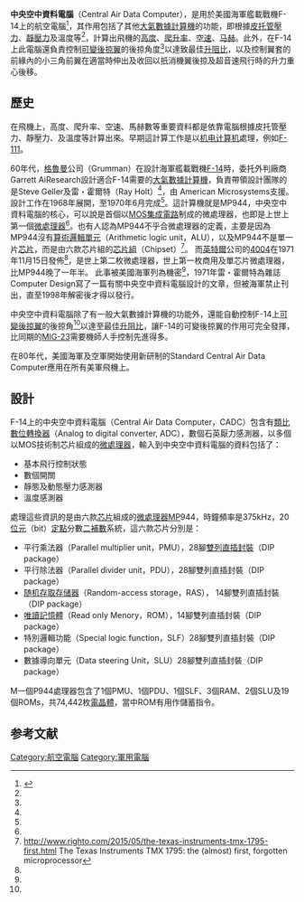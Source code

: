 {{Onesource|time=2021-01-24T03:54:39+00:00}}
'''中央空中資料電腦'''（Central Air Data Computer），是用於美國海軍艦載戰機F-14上的航空電腦<ref name="1stMCU&F-14">{{Cite news|url=https://www.inside.com.tw/article/22278-secret-history-of-the-first-microprocessor-f-14|title=【Wired 硬塞】世界第一顆真・微處理器與 F-14 戰機秘史|access-date=2021-01-23|archive-date=2021-01-20|archive-url=https://web.archive.org/web/20210120154241/https://www.inside.com.tw/article/22278-secret-history-of-the-first-microprocessor-f-14|dead-url=no}}</ref>，其作用包括了其他[[大氣數據計算機|大氣數據計算機]]的功能，即根據[[皮托管|皮托管壓力]]、[[靜壓力|靜壓力]]及溫度等<ref name="1stMCU&F-14" />，計算出飛機的[[海拔|高度]]、[[爬升率|爬升率]]、[[空速|空速]]、[[马赫|马赫]]。此外，在F-14上此電腦還負責控制[[可變後掠翼|可變後掠翼]]的後掠角度<ref name="1stMCU&F-14" />以達致最佳[[升阻比|升阻比]]，以及控制翼套的前緣內的小三角前翼在適當時伸出及收回以扺消機翼後掠及超音速飛行時的升力重心後移。

==歷史==
在飛機上，高度、爬升率、空速、馬赫數等重要資料都是依靠電腦根據皮托管壓力、靜壓力、及溫度等計算出來。早期這計算工作是以[[机电计算机|机电计算机]]處理，例如[[F-111|F-111]]。

60年代，[[格鲁门公司|格魯曼]]公司（Grumman）在設計海軍艦載戰機[[F-14|F-14]]時，委托外判廠商 Garrett AiResearch設計適合F-14需要的[[大氣數據計算機|大氣數據計算機]]，負責帶領設計團隊的是Steve Geller及雷・霍爾特（Ray Holt）<ref name="1stMCU&F-14" />，由 American Microsystems支援。設計工作在1968年展開，至1970年6月完成<ref name="1stMCU&F-14" />。這計算機就是MP944，中央空中資料電腦的核心，可以說是首個以[[MOS|MOS]][[集成電路|集成電路]]制成的微處理器，也即是上世上第一個[[微處理器|微處理器]]<ref name="1stMCU&F-14" />。也有人認為MP944不乎合微處理器的定義，主要是因為MP944沒有[[算術邏輯單元|算術邏輯單元]]（Arithmetic logic unit，ALU），以及MP944不是單一片[[芯片|芯片]]，而是由六款芯片組的[[芯片組|芯片組]]（Chipset）<ref>http://www.righto.com/2015/05/the-texas-instruments-tmx-1795-first.html {{Wayback|url=http://www.righto.com/2015/05/the-texas-instruments-tmx-1795-first.html |date=20210126074942 }} The Texas Instruments TMX 1795: the (almost) first, forgotten microprocessor</ref>。
而[[英特爾|英特爾]]公司的[[Intel_4004|4004]]在1971年11月15日發佈<ref name="1stMCU&F-14" />，是世上第二枚微處理器，世上第一枚商用及單芯片微處理器，比MP944晚了一年半。
此事被美國海軍列為機密<ref name="1stMCU&F-14" />，1971年雷・霍爾特為雜誌Computer Design寫了一篇有關中央空中資料電腦設計的文章，但被海軍禁止刊出，直至1998年解密後才得以發行。

中央空中資料電腦除了有一般大氣數據計算機的功能外，還能自動控制F-14上[[可變後掠翼|可變後掠翼]]的後掠角<ref name="1stMCU&F-14" />以達至最佳[[升阻比|升阻比]]，讓F-14的可變後掠翼的作用可完全發揮，比同期的[[米格-23战斗机|MIG-23]]需要機師人手控制先進得多。

在80年代，美國海軍及空軍開始使用新研制的Standard Central Air Data Computer應用在所有美軍飛機上。

==設計==
F-14上的中央空中資料電腦（Central Air Data Computer，CADC）包含有[[類比數位轉換器|類比數位轉換器]]（Analog to digital converter, ADC），數個石英厭力感測器，以多個以MOS技術制芯片組成的[[微處理器|微處理器]]，輸入到中央空中資料電腦的資料包括了：
* 基本飛行控制狀態
* 數個開關
* 靜態及動態壓力感測器
* 溫度感測器
處理這些資訊的是由六款[[芯片|芯片]]組成的[[微處理器|微處理器]]MP944，時鐘頻率是375kHz，20[[位元|位元]]（bit）[[定点数|定點]]分數[[二補數|二補數]]系統，這六款芯片分別是：
* 平行乘法器（Parallel multiplier unit，PMU），28腳[[雙列直插封裝|雙列直插封裝]]（DIP package）
* 平行除法器（Parallel divider unit，PDU），28腳雙列直插封裝（DIP package）
* [[随机存取存储器|随机存取存储器]]（Random-access storage，RAS）， 14腳雙列直插封裝（DIP package）
* [[唯讀記憶體|唯讀記憶體]]（Read only Menory，ROM），14腳雙列直插封裝（DIP package）
* 特別邏輯功能（Special logic function，SLF）28腳雙列直插封裝（DIP package）
* 數據導向單元（Data steering Unit，SLU）28腳雙列直插封裝（DIP package）
M一個P944處理器包含了1個PMU、1個PDU、1個SLF、3個RAM、2個SLU及19個ROMs，共74,442枚[[電晶體|電晶體]]，當中ROM有用作儲蓄指令。

==参考文献==
{{Reflist|30em}}

[[Category:航空電腦|Category:航空電腦]]
[[Category:軍用電腦|Category:軍用電腦]]